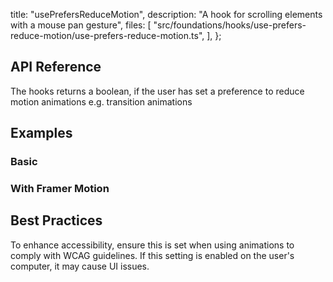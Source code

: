  title: "usePrefersReduceMotion",
  description: "A hook for scrolling elements with a mouse pan gesture",
  files: [
    "src/foundations/hooks/use-prefers-reduce-motion/use-prefers-reduce-motion.ts",
  ],
};

## API Reference

The hooks returns a boolean, if the user has set a preference to reduce motion animations e.g. transition animations

## Examples

### Basic

<Preview slug="use-prefers-reduce-motion" />

### With Framer Motion

<Preview slug="use-prefers-reduce-motion-framer" />

## Best Practices

To enhance accessibility, ensure this is set when using animations to comply with WCAG guidelines. If this setting is enabled on the user's computer, it may cause UI issues.
